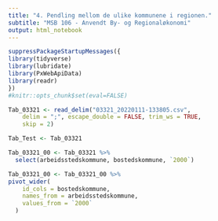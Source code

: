 ```yaml
---
title: "4. Pendling mellom de ulike kommunene i regionen."
subtitle: "MSB 106 - Anvendt By- og Regionaløkonomi"
output: html_notebook
---
```


```r
suppressPackageStartupMessages({
library(tidyverse)
library(lubridate)
library(PxWebApiData)
library(readr)
})
#knitr::opts_chunk$set(eval=FALSE)
```


```r
Tab_03321 <- read_delim("03321_20220111-133805.csv", 
    delim = ";", escape_double = FALSE, trim_ws = TRUE, 
    skip = 2)
```

```r
Tab_Test <- Tab_03321
```
















```r
Tab_03321_00 <- Tab_03321 %>% 
  select(arbeidsstedskommune, bostedskommune, `2000`)
```


```r
Tab_03321_00 <- Tab_03321_00 %>% 
pivot_wider(
    id_cols = bostedskommune,
    names_from = arbeidsstedskommune,
    values_from = `2000`
  )
```





